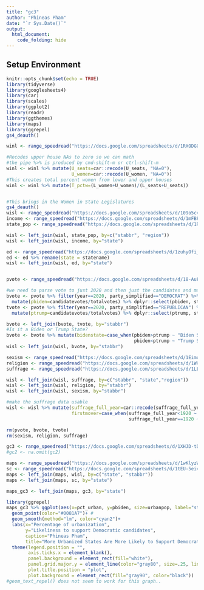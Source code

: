 ```yaml
---
title: "gc3"
author: "Phineas Pham"
date: "`r Sys.Date()`"
output: 
  html_document:
    code_folding: hide
---
```


## Setup Environment
```r
knitr::opts_chunk$set(echo = TRUE)
library(tidyverse)
library(googlesheets4)
library(car)
library(scales)
library(ggplot2)
library(readr)
library(ggthemes)
library(maps)
library(ggrepel)
gs4_deauth()

winl <- range_speedread("https://docs.google.com/spreadsheets/d/1RXODGOah5_aSrmCNhRKFl9H5jDSJeCXpjYjDikmTZv8/edit?usp=sharing")

#Recodes upper house NAs to zero so we can math
#the pipe %>% is produced by cmd-shift-m or ctrl-shift-m
winl <- winl %>% mutate(U_seats=car::recode(U_seats, "NA=0"),
                        U_women=car::recode(U_women, "NA=0"))
#This creates total percent women from lower and upper houses
winl <- winl %>% mutate(T_pctw=(L_women+U_women)/(L_seats+U_seats))


#This brings in the Women in State Legislatures
gs4_deauth()
wisl <- range_speedread("https://docs.google.com/spreadsheets/d/109o5cvNxytbscanJN05e6FtY57XKQza1wxCVCm-jPSM/edit?usp=sharing")
income <- range_speedread("https://docs.google.com/spreadsheets/d/1mFBP20LMl2PY0zily6qcGCmkYJbclPCnPNaS9S8DTBc/edit?usp=sharing")
state_pop <- range_speedread("https://docs.google.com/spreadsheets/d/1RD2_CKOeaY9_1RJMPMXliZsullUnnJxLnlWa8OzDWZc/edit?usp=sharing")

wisl <- left_join(wisl, state_pop, by=c("stabbr", "region"))
wisl <- left_join(wisl, income, by="state")

ed <- range_speedread("https://docs.google.com/spreadsheets/d/1zuhyOfi_RyVAF4AzgZMInCFybRMB7NdH1pSxhoUKX8Y/edit?usp=drive_link")
ed <- ed %>% rename(state = statename)
wisl <- left_join(wisl, ed, by="state")


pvote <- range_speedread("https://docs.google.com/spreadsheets/d/18-AuFROUzTvIOcI9lx7Op8-4GdJ_Xywl5aZHm6_JAyk/edit?usp=drive_link")

#we need to parse vote to just 2020 and then just the candidates and make a percentage variable!
bvote <- pvote %>% filter(year==2020, party_simplified=="DEMOCRAT") %>% 
  mutate(pbiden=candidatevotes/totalvotes) %>% dplyr::select(pbiden, stabbr)
tvote <- pvote %>% filter(year==2020, party_simplified=="REPUBLICAN") %>% 
  mutate(ptrump=candidatevotes/totalvotes) %>% dplyr::select(ptrump, stabbr)

bvote <- left_join(bvote, tvote, by="stabbr")
#Is it a Biden or Trump State?
bvote <- bvote %>% mutate(bidenstate=case_when(pbiden>ptrump ~ "Biden State",
                                               pbiden<ptrump ~ "Trump State"))
wisl <- left_join(wisl, bvote, by="stabbr")

sexism <- range_speedread("https://docs.google.com/spreadsheets/d/1EimuQyMDp23ADJ1T5YkqdGq2UkLeUpPWItGTs8uEQmM/edit?usp=drive_link")
religion <- range_speedread("https://docs.google.com/spreadsheets/d/1WHuYKzUwdMSxtUy-D545oSl5kmzHECyrGWFHPoU1qds/edit?usp=drive_link")
suffrage <- range_speedread("https://docs.google.com/spreadsheets/d/1LLS3Po3wDHg5MY6tnbntift9r17pvip2TNLG882huTI/edit?usp=drive_link")

wisl <- left_join(wisl, suffrage, by=c("stabbr", "state","region"))
wisl <- left_join(wisl, religion, by="stabbr")
wisl <- left_join(wisl, sexism, by="stabbr")

#make the suffrage data usable
wisl <- wisl %>% mutate(suffrage_full_year=car::recode(suffrage_full_year, "NA=1920"), 
                        firstmover=case_when(suffrage_full_year<1920 ~ "Early",
                                             suffrage_full_year==1920 ~ "Amendment"))

rm(pvote, bvote, tvote)
rm(sexism, religion, suffrage)

gc3 <- range_speedread("https://docs.google.com/spreadsheets/d/1XHJD-tDILBjCsZmgw0iadYnqzzZR_jlOvMsqlye5TUs/edit?usp=sharing")
#gc2 <- na.omit(gc2)

maps <- range_speedread("https://docs.google.com/spreadsheets/d/1wKlyzWVbdffNgXnKXVIZQhS2r_oy6UuoQzqoj8mS19I/edit?usp=drive_link")
sc <- range_speedread("https://docs.google.com/spreadsheets/d/1tEU-5eivmnIa_G1Vf-tsfpFlyYDDzucJ_NMUtVgfp9I/edit?usp=drive_link")
maps <- left_join(maps, wisl, by=c("state", "stabbr"))
maps <- left_join(maps, sc, by="state")

maps_gc3 <- left_join(maps, gc3, by="state")

```



```r
library(ggrepel)
maps_gc3 %>% ggplot(aes(x=pct_urban, y=pbiden, size=urbanpop, label="stabbr")) +
  geom_point(color="#0081A7")+ #
  geom_smooth(method="lm", color="cyan2")+
  labs(x="Percentage of urbanization",
       y="Likeliness to support Democratic candidates",
       caption="Phineas Pham",
       title="More Urbanized States Are More Likely to Support Democratic Candidates")+
  theme(legend.position = "",
        axis.ticks.x = element_blank(),
        panel.background = element_rect(fill="white"),
        panel.grid.major.y = element_line(color="gray80", size=.25, linetype="solid"),
        plot.title.position = "plot",
        plot.background = element_rect(fill="gray90", color="black"))
#geom_text_repel() does not seem to work for this graph..
```



